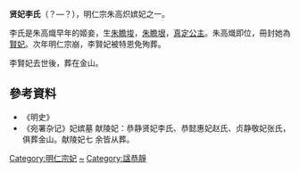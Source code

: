 '''贤妃李氏'''（？—？），明仁宗朱高炽嫔妃之一。

李氏是朱高熾早年的姬妾，生[[朱瞻埈|朱瞻埈]]，[[朱瞻垠|朱瞻垠]]，[[真定公主_(明仁宗)|真定公主]]。朱高熾即位，冊封她為[[賢妃|賢妃]]。次年明仁宗崩，李賢妃被特恩免殉葬。

李賢妃去世後，葬在金山。

== 參考資料 ==
*《明史》
*《宛署杂记》妃嫔墓 献陵妃：恭静贤妃李氏、恭懿惠妃赵氏、贞静敬妃张氏，俱葬金山。献陵妃七 余皆从葬。

{{明仁宗皇室}}
[[Category:明仁宗妃|Category:明仁宗妃]]
[[Category:李姓|~]]
[[Category:諡恭靜|Category:諡恭靜]]